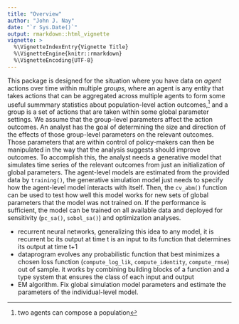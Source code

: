 ```yaml
---
title: "Overview"
author: "John J. Nay"
date: "`r Sys.Date()`"
output: rmarkdown::html_vignette
vignette: >
  %\VignetteIndexEntry{Vignette Title}
  %\VignetteEngine{knitr::rmarkdown}
  %\VignetteEncoding{UTF-8}
---
```


This package is designed for the situation where you have data on *agent* actions over time within multiple *groups*, where an agent is any entity that takes actions that can be aggregated across multiple agents to form some useful summmary statistics about population-level action outcomes,[^1] and a group is a set of actions that are taken within some global parameter settings. We assume that the group-level parameters affect the action outcomes. An analyst has the goal of determining the size and direction of the effects of those group-level parameters on the relevant outcomes. Those parameters that are within control of policy-makers can then be manipulated in the way that the analysis suggests should improve outcomes. To accomplish this, the analyst needs a generative model that simulates time series of the relevant outcomes from just an initialization of global parameters. The agent-level models are estimated from the provided data by `training()`, the generative simulation model just needs to specify how the agent-level model interacts with itself. Then, the `cv_abm()` function can be used to test how well this model works for new sets of global parameters that the model was not trained on. If the performance is sufficient, the model can be trained on all available data and deployed for sensitivity (`pc_sa()`, `sobol_sa()`) and optimization analyses.

[^1]: two agents can compose a population

* recurrent neural networks, generalizing this idea to any model, it is recurrent bc its output at time t is an input to its function that determines its output at time t+1 
* dataprogram evolves any probabilistic function that best minimizes a chosen loss function (`compute_log_lik `, `compute_identity`, `compute_rmse`) out of sample. it works by combining building blocks of a function and a type system that ensures the class of each input and output
* EM algorithm. Fix global simulation model parameters and estimate the parameters of the individual-level model. 